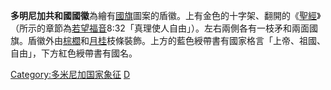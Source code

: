 {{Infobox coat of arms
|name             = 多明尼加共和國國徽
|image            = Coat of arms of the Dominican Republic.svg
|image_width      = 250
|image_caption   = 
|image2            = Coat of arms of the Dominican Republic (1860).svg
|image_width2      = 250
|image_caption2   = 1860年版本的国徽
|middle           = Primer Escudo Dominicano.svg
|middle_width     = 250
|middle_caption   = 1844年使用的国徽
|lesser           = 
|lesser_width     = 
|lesser_caption   = 
|armiger          = {{flag|Dominican Republic}}
|year_adopted     = 1844年11月6日
|crest            = 
|torse            = 
|shield           = 
|supporters       = 
|compartment      = 
|motto            = 國家格言「上帝、祖國、自由」<br>'''Dios, Patria, Libertad''' <br> "God, Homeland ,Liberty"
|orders           = 
|other_elements   = 
|earlier_versions = 
|use              = 
}}

'''多明尼加共和國國徽'''為繪有[[多明尼加共和國國旗|國旗]]圖案的盾徽。上有金色的十字架、翻開的《[[聖經|聖經]]》（所示的章節為[[若望福音|若望福音]]8:32「真理使人自由」）。左右兩側各有一枝矛和兩面國旗。盾徽外由[[棕櫚|棕櫚]]和[[月桂|月桂]]枝條裝飾。上方的藍色綬帶書有國家格言「上帝、祖國、自由」，下方紅色綬帶書有國名。

{{美洲题目|国徽}}

[[Category:多米尼加国家象征|Category:多米尼加国家象征]]
[[Category:國徽|D]]